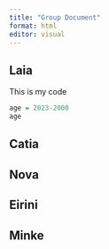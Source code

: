 ```yaml
---
title: "Group Document"
format: html
editor: visual
---
```


## Laia

This is my code

```r
age = 2023-2000
age
```

## Catia

## Nova

## Eirini

## Minke
